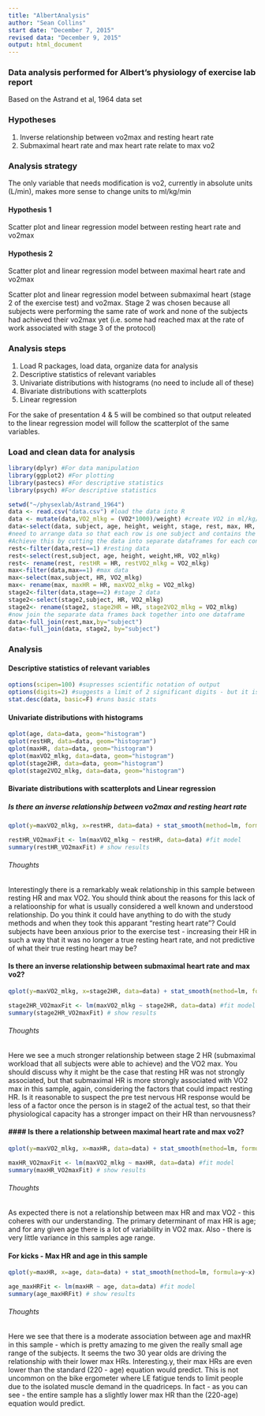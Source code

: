 ```yaml
---
title: "AlbertAnalysis"
author: "Sean Collins"
start date: "December 7, 2015"
revised data: "December 9, 2015"
output: html_document
---
```


### Data analysis performed for Albert's physiology of exercise lab report

Based on the Astrand et al, 1964 data set

### Hypotheses 
1. Inverse relationship between vo2max and resting heart rate
2. Submaximal heart rate and max heart rate relate to max vo2


### Analysis strategy

The only variable that needs modification is vo2, currently in absolute units (L/min), makes more sense to change units to ml/kg/min

#### Hypothesis 1

Scatter plot and linear regression model between resting heart rate and vo2max 

#### Hypothesis 2

Scatter plot and linear regression model between maximal heart rate and vo2max

Scatter plot and linear regression model between submaximal heart (stage 2 of the exercise test) and vo2max. Stage 2 was chosen because all subjects were performing the same rate of work and none of the subjects had achieved their vo2max yet (i.e. some had reached max at the rate of work associated with stage 3 of the protocol)

### Analysis steps
1. Load R packages, load data, organize data for analysis
2. Descriptive statistics of relevant variables
3. Univariate distributions with histograms (no need to include all of these)
4. Bivariate distributions with scatterplots
5. Linear regression

For the sake of presentation 4 & 5 will be combined so that output releated to the linear regression model will follow the scatterplot of the same variables.

### Load and clean data for analysis 
```r
library(dplyr) #For data manipulation
library(ggplot2) #For plotting
library(pastecs) #For descriptive statistics
library(psych) #For descriptive statistics

setwd("~/physexlab/Astrand_1964")
data <- read.csv("data.csv") #load the data into R
data <- mutate(data,VO2_mlkg = (VO2*1000)/weight) #create VO2 in ml/kg/min
data<-select(data, subject, age, height, weight, stage, rest, max, HR, VO2_mlkg) #select variables of interest
#need to arrange data so that each row is one subject and contains the resting, stage 2 and max HR and VO2, basically going from a vertical data base with >1 rows per subject; to a horizonal data base with 1 row per subject
#Achieve this by cutting the data into separate dataframes for each condition (rest, stage 2, max)
rest<-filter(data,rest==1) #resting data
rest<-select(rest,subject, age, height, weight,HR, VO2_mlkg)
rest<- rename(rest, restHR = HR, restVO2_mlkg = VO2_mlkg)
max<-filter(data,max==1) #max data
max<-select(max,subject, HR, VO2_mlkg)
max<- rename(max, maxHR = HR, maxVO2_mlkg = VO2_mlkg)
stage2<-filter(data,stage==2) #stage 2 data
stage2<-select(stage2,subject, HR, VO2_mlkg)
stage2<- rename(stage2, stage2HR = HR, stage2VO2_mlkg = VO2_mlkg)
#now join the separate data frames back together into one dataframe
data<-full_join(rest,max,by="subject")
data<-full_join(data, stage2, by="subject")
```

### Analysis

#### Descriptive statistics of relevant variables
```r
options(scipen=100) #supresses scientific notation of output
options(digits=2) #suggests a limit of 2 significant digits - but it is only a suggestion
stat.desc(data, basic=F) #runs basic stats
```

#### Univariate distributions with histograms

```r
qplot(age, data=data, geom="histogram")
qplot(restHR, data=data, geom="histogram")
qplot(maxHR, data=data, geom="histogram")
qplot(maxVO2_mlkg, data=data, geom="histogram")
qplot(stage2HR, data=data, geom="histogram")
qplot(stage2VO2_mlkg, data=data, geom="histogram")
```

#### Bivariate distributions with scatterplots and Linear regression

##### Is there an inverse relationship between vo2max and resting heart rate
```r
qplot(y=maxVO2_mlkg, x=restHR, data=data) + stat_smooth(method=lm, formula=y~x)
```

```r
restHR_VO2maxFit <- lm(maxVO2_mlkg ~ restHR, data=data) #fit model
summary(restHR_VO2maxFit) # show results 
```

###### Thoughts
Interestingly there is a remarkably weak relationship in this sample between resting HR and max VO2. You should think about the reasons for this lack of a relatioonship for what is usually considered a well known and understood relationship. Do you think it could have anything to do with the study methods and when they took this apparant "resting heart rate"? Could subjects have been anxious prior to the exercise test - increasing their HR in such a way that it was no longer a true resting heart rate, and not predictive of what their true resting heart may be?

#### Is there an inverse relationship between submaximal heart rate and max vo2?
```r
qplot(y=maxVO2_mlkg, x=stage2HR, data=data) + stat_smooth(method=lm, formula=y~x)
```

```r
stage2HR_VO2maxFit <- lm(maxVO2_mlkg ~ stage2HR, data=data) #fit model
summary(stage2HR_VO2maxFit) # show results 
```

###### Thoughts
Here we see a much stronger relationship between stage 2 HR (submaximal workload that all subjects were able to achieve) and the VO2 max. You should discuss why it might be the case that resting HR was not strongly associated, but that submaximal HR is more strongly associated with VO2 max in this sample, again, considering the factors that could impact resting HR. Is it reasonable to suspect the pre test nervous HR response would be less of a factor once the person is in stage2 of the actual test, so that their physiological capacity has a stronger impact on their HR than nervousness?


#### #### Is there a relationship between maximal heart rate and max vo2?
```r
qplot(y=maxVO2_mlkg, x=maxHR, data=data) + stat_smooth(method=lm, formula=y~x)
```

```r
maxHR_VO2maxFit <- lm(maxVO2_mlkg ~ maxHR, data=data) #fit model
summary(maxHR_VO2maxFit) # show results 
```

###### Thoughts
As expected there is not a relationship between max HR and max VO2 - this coheres with our understanding. The primary determinant of max HR is age; and for any given age there is a lot of variability in VO2 max. Also - there is very little variance in this samples age range.

#### For kicks - Max HR and age in this sample
```r
qplot(y=maxHR, x=age, data=data) + stat_smooth(method=lm, formula=y~x)
```

```r
age_maxHRFit <- lm(maxHR ~ age, data=data) #fit model
summary(age_maxHRFit) # show results 
```

###### Thoughts
Here we see that there is a moderate association between age and maxHR in this sample - which is pretty amazing to me given the really small age range of the subjects. It seems the two 30 year olds are driving the relationship with their lower max HRs. Interesting.y, their max HRs are even lower than the standard (220 - age) equation would predict. This is not uncommon on the bike ergometer where LE fatigue tends to limit people due to the isolated muscle demand in the quadriceps. In fact - as you can see - the entire sample has a slightly lower max HR than the (220-age) equation would predict.


